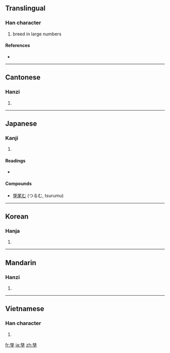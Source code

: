 {{also|孶}}
==Translingual==

===Han character===
{{Han char|rn=39|rad=子|as=10|sn=13|four=4440<sub>7</sub>|canj=廿女戈木 (TVID), X廿女戈木 (XTVID)}}

# breed in large numbers

====References====
* {{Han ref|kx=0280.170|dkj=07011|hdz=21017.090|uh=5B73|ud=23411|bh=B446|bd=46150}}

----

==Cantonese==

===Hanzi===
{{yue-hanzi|jyut=|y=ji1}}

# {{defn|Cantonese|sort=子10}}

----

==Japanese==

===Kanji===
{{ja-kanji|grade=|rs=子10}}

# {{defn|Japanese}}

====Readings====
* {{ja-readings|on=[[し]] (shi), [[じ]] (ji)|kun=[[うむ]] (umu), [[しげる]] (shigeru)}}

====Compounds====
* [[孳尾む]] (つるむ, tsurumu)

----

==Korean==

===Hanja===
{{ko-hanja|hangeul=자|rv=ja|mr=cha}}

# {{defn|Korean|sort=子10}}

----

==Mandarin==

===Hanzi===
{{cmn-hanzi|pin=[[zī]] ([[zi1]])|wg=tzu<sup>1</sup>}}

# {{defn|Mandarin|sort=子10}}

----

==Vietnamese==

===Han character===
{{vi-hantu|[[tư]]|rs=子10}}

# {{defn|Vietnamese|sort=子10}}

[[fr:孳]]
[[ja:孳]]
[[zh:孳]]
